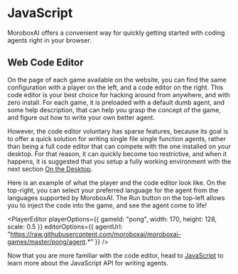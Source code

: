 
# JavaScript

MoroboxAI offers a convenient way for quickly getting started with coding agents
right in your browser.

## Web Code Editor

On the page of each game available on the website, you can find the same
configuration with a player on the left, and a code editor on the right.
This code editor is your best choice for hacking around from anywhere,
and with zero install. For each game, it is preloaded with a default dumb
agent, and some help description, that can help you grasp the concept
of the game, and figure out how to write your own better agent.

However, the code editor voluntary has sparse features, because its goal
is to offer a quick solution for writing single file single function agents,
rather than being a full code editor that can compete with the one
installed on your desktop.
For that reason, it can quickly become too restrictive, and when it
happens, it is suggested that you setup a fully working environment with
the next section [On the Desktop][desktop].

Here is an example of what the player and the code editor look like.
On the top-right, you can select your preferred language for the agent from
the languages supported by MoroboxAI.
The Run button on the top-left allows you to inject the code into the game,
and see the agent come to life!

<PlayerEditor
    playerOptions={{
        gameId: "pong",
        width: 170,
        height: 128,
        scale: 0.5
    }}
    editorOptions={{
        agentUrl:
            "https://raw.githubusercontent.com/moroboxai/moroboxai-games/master/pong/agent.*"
    }}
/>

Now that you are more familiar with the code editor, head to [JavaScript][javascript]
to learn more about the JavaScript API for writing agents.

[desktop]: /learn/coding-agents/on-the-desktop
[javascript]: /lean/coding-agents/javascript

